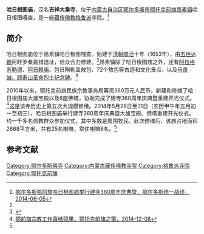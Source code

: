 {{Infobox Tibetan Buddhist monastery
|name =哈日根图庙
|image = 
|image size = 250px
|alt = 
|caption = 
|t=
|w=
|to = 
|ipa={{IPA|}}
|z=
|thdl=
|e=
|tc=哈日根圖廟
|s=哈日根图庙
|p=
|m=
|k=
|pushpin_map = 
|latd =  | latm =  | lats =  | latNS = 
|longd=  | longm= | longs =| longEW = 
|iso_region = 
|map_caption = 
|mapsize = 
|location_country = 中国
|location = {{CHN}}[[内蒙古自治区|内蒙古自治区]][[鄂尔多斯市|鄂尔多斯市]][[鄂托克前旗|鄂托克前旗]]
|coordinates_display =
|founded_by = 
|date_founded =
|date_renovated =
|sect = [[格鲁派|格鲁派]]
|mather =
|children =
|dedicated_to = 
|tulku =
|head_lama = 
|head_mgh =
|no._of_monks = 
|architecture = 
|festivals =
|footnotes = 
}}

'''哈日根图庙'''，汉名'''吉祥大乘寺'''，位于[[内蒙古自治区|内蒙古自治区]][[鄂尔多斯市|鄂尔多斯市]][[鄂托克前旗|鄂托克前旗]][[昂素镇|昂素镇]]哈日根图嘎查，是一座[[藏传佛教|藏传佛教]][[格鲁派|格鲁派]]寺院。<ref name=ordstzb>[http://www.ordostzb.gov.cn/mzzj/zj/201406/t20140605_1142241.html 鄂尔多斯鄂前旗哈日根图庙举行建寺360周年庆典暨，鄂尔多斯统一战线，2014-06-05]</ref>

==简介==
哈日根图庙位于昂素镇哈日根图嘎查。始建于[[清朝|清朝]][[顺治|顺治]]十年（1653年），由[[五世达赖|五世达赖]]阿旺罗桑嘉措选址，信众合力修建。<ref name=ordstzb/>昂素镇除了哈日根图庙之外，还有[[阿拉格苏勒德|阿拉格苏勒德]]、[[阿日赖庙|阿日赖庙]]、包日陶勒盖敖包、72个敖包等古迹和文化景点，以及[[马良诚、顾寿山革命烈士纪念碑|马良诚、顾寿山革命烈士纪念碑]]。<ref>{{Cite web |url=http://www.etkqq.gov.cn/eqq2014/zwgk1/zhxw/201411/t20141114_1259058.html |title=遵循全市“规划图” 画好乡镇“施工图”——鄂前旗昂素镇贯彻落实全市乡镇党委书记座谈会见行动，鄂托克前旗之窗，2014-11-14 |accessdate=2015-04-26 |archive-date=2019-08-02 |archive-url=https://web.archive.org/web/20190802105858/http://www.etkqq.gov.cn/eqq2014/zwgk1/zhxw/201411/t20141114_1259058.html |dead-url=yes }}</ref>

2010年以来，鄂托克前旗民族宗教事务局筹资380万元人民币，新建和修缮了哈日根图庙大雄宝殿以及8座佛塔，协助完成了建寺360周年庆典暨重建开光仪式。<ref name=etk>[http://www.etkqq.gov.cn/eqq2014/zwgk1/zhxw/201412/t20141208_1279094.html 鄂前旗宗教工作喜结硕果，鄂托克前旗之窗，2014-12-08]{{Dead link|date=2019年12月 |bot=InternetArchiveBot |fix-attempted=yes }}</ref>这是该寺历史上第五次大规模修缮。2014年5月28日至31日（农历甲午年五月初一至初三），哈日根图庙举行建寺360周年庆典暨大雄宝殿、佛塔重建开光仪式。约一千多名信教群众参加仪式，其中多数是周围牧民。此次修缮后，该庙占地面积2668平方米，共有25名喇嘛，常住喇嘛8名。<ref name=ordstzb/>

==参考文献==
{{reflist}}

[[Category:鄂尔多斯佛寺|Category:鄂尔多斯佛寺]]
[[Category:内蒙古藏传佛教寺院|Category:内蒙古藏传佛教寺院]]
[[Category:格鲁派寺院|Category:格鲁派寺院]]
[[Category:鄂托克前旗|Category:鄂托克前旗]]
